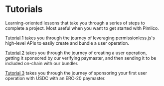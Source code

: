 
<VersionWarning version="0.1" />

# Tutorials

Learning-oriented lessons that take you through a series of steps to complete a project. Most useful when you want to get started with Pimlico.

[Tutorial 1](/permissionless/tutorial/tutorial-1) takes you through the journey of leveraging permissionless.js's high-level APIs to easily create and bundle a user operation.

[Tutorial 2](/permissionless/tutorial/tutorial-2) takes you through the journey of creating a user operation, getting it sponsored by our verifying paymaster, and then sending it to be included on-chain with our bundler.

[Tutorial 3](/permissionless/tutorial/tutorial-3) takes you through the journey of sponsoring your first user operation with USDC with an ERC-20 paymaster.